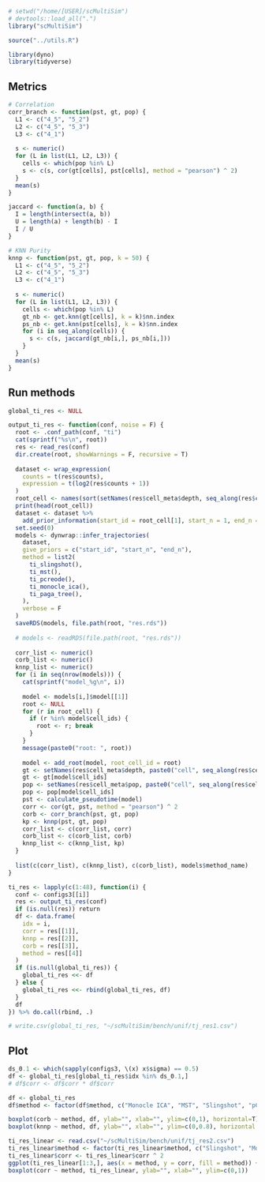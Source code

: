 ```r
# setwd("/home/[USER]/scMultiSim")
# devtools::load_all(".")
library("scMultiSim")

source("../utils.R")
```


```r
library(dyno)
library(tidyverse)
```

## Metrics

```r
# Correlation
corr_branch <- function(pst, gt, pop) {
  L1 <- c("4_5", "5_2") 
  L2 <- c("4_5", "5_3")
  L3 <- c("4_1")
  
  s <- numeric()
  for (L in list(L1, L2, L3)) {
    cells <- which(pop %in% L)
    s <- c(s, cor(gt[cells], pst[cells], method = "pearson") ^ 2)
  }
  mean(s)
}

jaccard <- function(a, b) {
  I = length(intersect(a, b))
  U = length(a) + length(b) - I
  I / U
}

# KNN Purity
knnp <- function(pst, gt, pop, k = 50) {
  L1 <- c("4_5", "5_2") 
  L2 <- c("4_5", "5_3")
  L3 <- c("4_1")
  
  s <- numeric()
  for (L in list(L1, L2, L3)) {
    cells <- which(pop %in% L)
    gt_nb <- get.knn(gt[cells], k = k)$nn.index
    ps_nb <- get.knn(pst[cells], k = k)$nn.index
    for (i in seq_along(cells)) {
      s <- c(s, jaccard(gt_nb[i,], ps_nb[i,]))
    }
  }
  mean(s)
}
```

## Run methods

```r
global_ti_res <- NULL

output_ti_res <- function(conf, noise = F) {
  root <- .conf_path(conf, "ti")
  cat(sprintf("%s\n", root))
  res <- read_res(conf)
  dir.create(root, showWarnings = F, recursive = T)
  
  dataset <- wrap_expression(
    counts = t(res$counts),
    expression = t(log2(res$counts + 1))
  )
  root_cell <- names(sort(setNames(res$cell_meta$depth, seq_along(res$cell_meta$depth)))) %>% paste0("cell", .)
  print(head(root_cell))
  dataset <- dataset %>%
    add_prior_information(start_id = root_cell[1], start_n = 1, end_n = 3)
  set.seed(0)
  models <- dynwrap::infer_trajectories(
    dataset,
    give_priors = c("start_id", "start_n", "end_n"),
    method = list2(
      ti_slingshot(),
      ti_mst(),
      ti_pcreode(),
      ti_monocle_ica(),
      ti_paga_tree(),
    ),
    verbose = F
  )
  saveRDS(models, file.path(root, "res.rds"))
  
  # models <- readRDS(file.path(root, "res.rds"))
  
  corr_list <- numeric()
  corb_list <- numeric()
  knnp_list <- numeric()
  for (i in seq(nrow(models))) {
    cat(sprintf("model_%g\n", i))
    
    model <- models[i,]$model[[1]]
    root <- NULL
    for (r in root_cell) {
      if (r %in% model$cell_ids) {
        root <- r; break
      }
    }
    message(paste0("root: ", root))
    
    model <- add_root(model, root_cell_id = root)
    gt <- setNames(res$cell_meta$depth, paste0("cell", seq_along(res$cell_meta$depth)))
    gt <- gt[model$cell_ids]
    pop <- setNames(res$cell_meta$pop, paste0("cell", seq_along(res$cell_meta$pop)))
    pop <- pop[model$cell_ids]
    pst <- calculate_pseudotime(model)
    corr <- cor(gt, pst, method = "pearson") ^ 2
    corb <- corr_branch(pst, gt, pop)
    kp <- knnp(pst, gt, pop)
    corr_list <- c(corr_list, corr)
    corb_list <- c(corb_list, corb)
    knnp_list <- c(knnp_list, kp)
  }
  
  list(c(corr_list), c(knnp_list), c(corb_list), models$method_name)
}

ti_res <- lapply(c(1:48), function(i) {
  conf <- configs3[[i]]
  res <- output_ti_res(conf)
  if (is.null(res)) return
  df <- data.frame(
    idx = i,
    corr = res[[1]],
    knnp = res[[2]],
    corb = res[[3]],
    method = res[[4]]
  )
  if (is.null(global_ti_res)) {
    global_ti_res <<- df
  } else {
    global_ti_res <<- rbind(global_ti_res, df)
  }
  df
}) %>% do.call(rbind, .)

# write.csv(global_ti_res, "~/scMultiSim/bench/unif/tj_res1.csv")
```

## Plot

```r
ds_0.1 <- which(sapply(configs3, \(x) x$sigma) == 0.5)
df <- global_ti_res[global_ti_res$idx %in% ds_0.1,]
# df$corr <- df$corr * df$corr

df <- global_ti_res
df$method <- factor(df$method, c("Monocle ICA", "MST", "Slingshot", "pCreode", "PAGA Tree"))

boxplot(corb ~ method, df, ylab="", xlab="", ylim=c(0,1), horizontal=T)
boxplot(knnp ~ method, df, ylab="", xlab="", ylim=c(0,0.8), horizontal = T)
```

```r
ti_res_linear <- read.csv("~/scMultiSim/bench/unif/tj_res2.csv")
ti_res_linear$method <- factor(ti_res_linear$method, c("Slingshot", "Monocle ICA", "TSCAN"))
ti_res_linear$corr <- ti_res_linear$corr ^ 2
ggplot(ti_res_linear[1:3,], aes(x = method, y = corr, fill = method)) + geom_bar(stat="identity")
boxplot(corr ~ method, ti_res_linear, ylab="", xlab="", ylim=c(0,1))
```